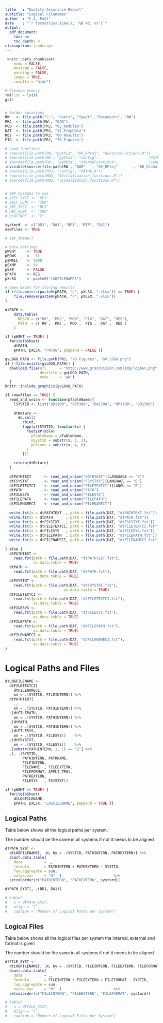 ```yaml
---
title   : "Quality Assurance Report"
subtitle: "Logical Filenames"
author  : "F.J. Padt"
date    : "`r format(Sys.time(), '%B %d, %Y')`"
output:
  pdf_document:
    toc: no
    toc_depth: 4
classoption: landscape
---
```


```r

 knitr::opts_chunk$set(
	echo = FALSE,
	message = FALSE,
	warning = FALSE,
	image = TRUE,
	results = "hide")

# Cleanse memory
rm(list = ls())
gc()


# folder locations
RW   <- file.path("C:", "Users", "fpadt", "Documents", "RW")
PRJ  <- file.path(RW , "QAR")
MOD  <- file.path(PRJ, "05_modules")
DAT  <- file.path(PRJ, "11_PrepData")
RES  <- file.path(PRJ, "60_Results")
FIG  <- file.path(PRJ, "70_Figures")

# Load functions
# source(file.path(RW, "pythia", "00_RProj", "GenericFunctions.R"))
# source(file.path(RW , "pythia", "config",                       "PATHS.R"))
# source(file.path(RW , "pythia", "SharedFunctions",              "GenericFunctions.R"))
invisible(source(file.path(RW , "QAR"   , "00_RProj"       , "00_Global", "iSynGeneral.R")))
# source(file.path(PRJ, "config", "PATHS.R"))
# source(file.path(MOD, "Initialization_functions.R"))
# source(file.path(MOD, "Visualization_functions.R"))


# SAP systems to use
# pECC_SYST <- "RP1"
# pECC_CLNT <- "300"
# pBI_SYST  <- "BP1"
# pBI_CLNT  <- "300"
# pLGCINDC  <- "C"

systord  <- c("BD1", "BA1", "BP1", "BTP", "BU1")
newfiles <- TRUE

# set_theme()

# Data Settings
pWSHT     <- TRUE
pROWS     <- -1L
pSMALL    <- 1000
pEXMP     <- 50 
pEXP      <- FALSE
pPATH     <- RES
pXLSX     <- paste0("LOGFILENAMES") 

# Open Excel for storing results
if (file.exists(paste0(pPATH, "/", pXLSX, ".xlsx")) == TRUE) {
    file.remove(paste0(pPATH, "/", pXLSX, ".xlsx"))
}

dtPATH <- 
    data.table(
      DESCR = c("RW", "PRJ", "MOD", "FIG", "DAT", "RES"),
      PATH  = c( RW ,  PRJ ,  MOD ,  FIG ,  DAT ,  RES )
    )

if (pWSHT == TRUE) {
  fWriteToSheet(
    dtPATH, 
    pPATH, pXLSX, "PATHS", pAppend = FALSE )}

gvLOGO_PATH <- file.path(PRJ, "70_Figures", "GV_LOGO.png") 
if (!file.exists(gvLOGO_PATH)) {
  download.file(url      = "http://www.grandvision.com/img/logoGV.png",
                destfile = gvLOGO_PATH,
                mode     = 'wb')
  }
knitr::include_graphics(gvLOGO_PATH)

if (newfiles == TRUE) {
  read_and_union <- function(pTableName){
    lSYSTID <- list("BD1100", "BTP300", "BA1300", "BP1300", "BU1300")
    
    dtReturn <- 
      do.call(
        rbind,
        lapply(lSYSTID, function(x) {
          fGetEXPTable(
            pTableName = pTableName,
            pSystID = substr(x, 1, 3),
            pClient = substr(x, 4, 6)
          )
        }))
    
    return(dtReturn)
  }
  
  dtPATHTEXT      <- read_and_union("PATHTEXT")[LANGUAGE == "E"]
  dtFSYSTXT       <- read_and_union("FSYSTXT")[LANGUAGE == "E"]
  dtFILETEXTCI    <- read_and_union("FILETEXTCI")[LANGU == "E"]
  dtPATH          <- read_and_union("PATH")
  dtFILESYS       <- read_and_union("FILESYS")
  dtFILEPATH      <- read_and_union("FILEPATH")
  dtFILENAMECI    <- read_and_union("FILENAMECI")
  
  write.fst(x = dtPATHTEXT  , path = file.path(DAT, "dtPATHTEXT.fst"))
  write.fst(x = dtPATH      , path = file.path(DAT, "dtPATH.fst"))
  write.fst(x = dtFSYSTXT   , path = file.path(DAT, "dtFSYSTXT.fst"))
  write.fst(x = dtFILETEXTCI, path = file.path(DAT, "dtFILETEXTCI.fst"))
  write.fst(x = dtFILESYS   , path = file.path(DAT, "dtFILESYS.fst"))
  write.fst(x = dtFILEPATH  , path = file.path(DAT, "dtFILEPATH.fst"))
  write.fst(x = dtFILENAMECI, path = file.path(DAT, "dtFILENAMECI.fst"))
  
} else {
  dtPATHTEXT <- 
    read.fst(path = file.path(DAT, "dtPATHTEXT.fst"), 
             as.data.table = TRUE)
  dtPATH <- 
    read.fst(path = file.path(DAT, "dtPATH.fst"),
             as.data.table = TRUE)
  dtFSYSTXT <- 
    read.fst(path = file.path(DAT, "dtFSYSTXT.fst"),
                           as.data.table = TRUE)
  dtFILETEXTCI <- 
    read.fst(path = file.path(DAT, "dtFILETEXTCI.fst"), 
             as.data.table = TRUE)
  dtFILESYS <- 
    read.fst(path = file.path(DAT, "dtFILESYS.fst"), 
             as.data.table = TRUE)  
  dtFILEPATH <- 
    read.fst(path = file.path(DAT, "dtFILEPATH.fst"), 
             as.data.table = TRUE)  
  dtFILENAMECI <- 
    read.fst(path = file.path(DAT, "dtFILENAMECI.fst"), 
             as.data.table = TRUE)    
}
```

# Logical Paths and Files

```r
dtLOGFILENAME <- 
  dtFILETEXTCI[
    dtFILENAMECI,
    on = .(SYSTID, FILEINTERN)] %>%
  dtPATHTEXT[
    .,
    on = .(SYSTID, PATHINTERN)] %>%
  .[dtFILEPATH,
    on = .(SYSTID, PATHINTERN)] %>%
  .[dtPATH,
    on = .(SYSTID, PATHINTERN)] %>%
  .[dtFILESYS,
    on = .(SYSTID, FILESYS)]    %>%
  .[dtFSYSTXT,
    on = .(SYSTID, FILESYS)]    %>%
  .[substr(PATHINTERN, 1, 1) == "Z"] %>%
  .[, .(SYSTID, 
        PATHINTERN, PATHNAME,
        FILEINTERN, 
        FILENAME  , FILEEXTERN, 
        FILEFORMAT, APPLI_TR01,  
        PATHEXTERN,  
        FILESYS   , FSYSTXT)]

if (pWSHT == TRUE) {
  fWriteToSheet(
    dtLOGFILENAME, 
    pPATH, pXLSX, "LOGFILENAME", pAppend = TRUE )}

```

## Logical Paths
Table below shows all the logical paths per system. 

The number should be the same in all systems if not it needs to be aligned

```r
dtPATH_SYST <- 
  dtLOGFILENAME[, .N, by = .(SYSTID, PATHINTERN, PATHEXTERN)] %>%
  dcast.data.table(
    data          = .,
    formula       = PATHINTERN + PATHEXTERN ~ SYSTID,
    fun.aggregate = sum,
    value.var     = "N"  )                        %>%
  setcolorder(c("PATHINTERN", "PATHEXTERN", systord))

dtPATH_SYST[, .(BD1, BA1)]

# kable(
#   x = dtPATH_SYST, 
#   align = 'l',
#   caption = "Number of Logical Paths per System")

```

## Logical Files
Table below shows all the logical files per system the internal, external and format is given

The number should be the same in all systems if not it needs to be aligned

```r
dtFILE_SYST <- 
  dtLOGFILENAME[, .N, by = .(SYSTID, FILEINTERN, FILEEXTERN, FILEFORMAT)] %>%
  dcast.data.table(
    data          = .,
    formula       = FILEINTERN + FILEEXTERN + FILEFORMAT ~ SYSTID,
    fun.aggregate = sum,
    value.var     = "N"  )                        %>%
  setcolorder(c("FILEINTERN", "FILEEXTERN", "FILEFORMAT", systord))

# kable(
#   x = dtFILE_SYST, 
#   align = 'l',
#   caption = "Number of Logical Files per System")

```

